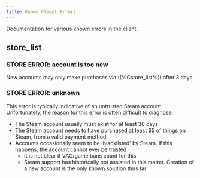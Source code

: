 ```yaml
---
title: Known Client Errors
---
```


Documentation for various known errors in the client.

## store_list

### STORE ERROR: account is too new

New accounts may only make purchases via ((%Cstore_list%)) after 3 days.

### STORE ERROR: unknown

This error is typically indicative of an untrusted Steam account. Unfortunately, the reason for this error is often difficult to diagnose.

- The Steam account usually must exist for at least 30 days
- The Steam account needs to have purchased at least $5 of things on Steam, from a valid payment method
- Accounts occasionally seem to be 'blacklisted' by Steam. If this happens, the account cannot ever be trusted
  - It is not clear if VAC/game bans count for this
  - Steam support has historically not assisted in this matter. Creation of a new account is the only known solution thus far
